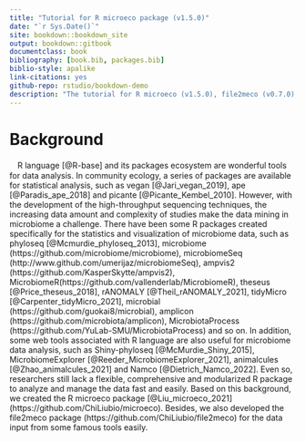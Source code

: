 ```yaml
--- 
title: "Tutorial for R microeco package (v1.5.0)"
date: "`r Sys.Date()`"
site: bookdown::bookdown_site
output: bookdown::gitbook
documentclass: book
bibliography: [book.bib, packages.bib]
biblio-style: apalike
link-citations: yes
github-repo: rstudio/bookdown-demo
description: "The tutorial for R microeco (v1.5.0), file2meco (v0.7.0), meconetcomp (v0.4.0) and mecoturn packages"
---
```



# Background

　R language [@R-base] and its packages ecosystem are wonderful tools for data analysis.
In community ecology, a series of packages are available for statistical analysis, 
such as vegan [@Jari_vegan_2019], ape [@Paradis_ape_2018] and picante [@Picante_Kembel_2010].
However, with the development of the high-throughput sequencing techniques,
the increasing data amount and complexity of studies make the data mining in microbiome a challenge.
There have been some R packages created specifically for the statistics and visualization of microbiome data, 
such as phyloseq [@Mcmurdie_phyloseq_2013],
microbiome (https://github.com/microbiome/microbiome), microbiomeSeq (http://www.github.com/umerijaz/microbiomeSeq), 
ampvis2 (https://github.com/KasperSkytte/ampvis2), MicrobiomeR(https://github.com/vallenderlab/MicrobiomeR),
theseus [@Price_theseus_2018], rANOMALY [@Theil_rANOMALY_2021], 
tidyMicro [@Carpenter_tidyMicro_2021], microbial (https://github.com/guokai8/microbial), 
amplicon (https://github.com/microbiota/amplicon),
MicrobiotaProcess (https://github.com/YuLab-SMU/MicrobiotaProcess) 
and so on.
In addition, some web tools associated with R language are also useful for microbiome data analysis, 
such as Shiny-phyloseq [@McMurdie_Shiny_2015], MicrobiomeExplorer [@Reeder_MicrobiomeExplorer_2021], 
animalcules [@Zhao_animalcules_2021] and Namco [@Dietrich_Namco_2022].
Even so, researchers still lack a flexible, comprehensive and modularized R package to analyze and manage the data fast and easily.
Based on this background, we created the R microeco package [@Liu_microeco_2021] (https://github.com/ChiLiubio/microeco).
Besides, we also developed the file2meco package (https://github.com/ChiLiubio/file2meco) for the data input from some famous tools easily.
